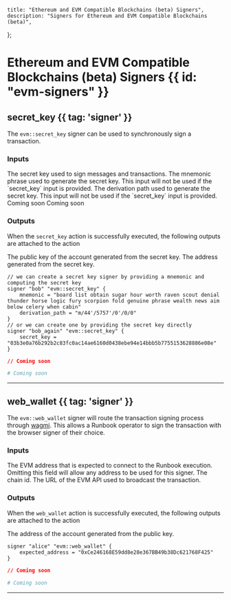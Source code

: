     title: "Ethereum and EVM Compatible Blockchains (beta) Signers",
    description: "Signers for Ethereum and EVM Compatible Blockchains (beta)",
};

# Ethereum and EVM Compatible Blockchains (beta) Signers {{ id: "evm-signers" }}



## secret_key {{ tag: 'signer' }}

The `evm::secret_key` signer can be used to synchronously sign a transaction.

### Inputs

<Properties>


  <Property name="secret_key" required="optional" type="string">
    The secret key used to sign messages and transactions.
  </Property>


  <Property name="mnemonic" required="optional" type="string">
    The mnemonic phrase used to generate the secret key. This input will not be used if the `secret_key` input is provided.
  </Property>


  <Property name="derivation_path" required="optional" type="string">
    The derivation path used to generate the secret key. This input will not be used if the `secret_key` input is provided.
  </Property>


  <Property name="is_encrypted" required="optional" type="bool">
    Coming soon
  </Property>


  <Property name="password" required="optional" type="string">
    Coming soon
  </Property>



</Properties>

### Outputs

<Note>

When the `secret_key` action is successfully executed, the following outputs are attached to the action

</Note>

<Properties>


  <Property name="public_key" type="array[buffer]">
    The public key of the account generated from the secret key.
  </Property>


  <Property name="address" type="array[buffer]">
    The address generated from the secret key.
  </Property>


</Properties>

<CodeGroup title="Example using secret_key">


```hcl {{ title: 'main.tx' }}
// we can create a secret key signer by providing a mnemonic and computing the secret key
signer "bob" "evm::secret_key" {
    mnemonic = "board list obtain sugar hour worth raven scout denial thunder horse logic fury scorpion fold genuine phrase wealth news aim below celery when cabin"
    derivation_path = "m/44'/5757'/0'/0/0"
}
// or we can create one by providing the secret key directly
signer "bob_again" "evm::secret_key" {
    secret_key = "03b3e0a76b292b2c83fc0ac14ae6160d0438ebe94e14bbb5b7755153628886e08e"
}

```


```json {{ title: 'main.json' }}
// Coming soon
```

```yaml {{ title: 'main.yaml' }}
# Coming soon
```

</CodeGroup>

---


## web_wallet {{ tag: 'signer' }}

The `evm::web_wallet` signer will route the transaction signing process through [wagmi](https://wagmi.sh/).
This allows a Runbook operator to sign the transaction with the browser signer of their choice.

### Inputs

<Properties>


  <Property name="expected_address" required="optional" type="string">
    The EVM address that is expected to connect to the Runbook execution. Omitting this field will allow any address to be used for this signer.
  </Property>


  <Property name="chain_id" required="required" type="string">
    The chain id.
  </Property>


  <Property name="rpc_api_url" required="required" type="string">
    The URL of the EVM API used to broadcast the transaction.
  </Property>



</Properties>

### Outputs

<Note>

When the `web_wallet` action is successfully executed, the following outputs are attached to the action

</Note>

<Properties>


  <Property name="address" type="array[string]">
    The address of the account generated from the public key.
  </Property>


</Properties>

<CodeGroup title="Example using web_wallet">


```hcl {{ title: 'main.tx' }}
signer "alice" "evm::web_wallet" {
    expected_address = "0xCe246168E59dd8e28e367BB49b38Dc621768F425"
}

```


```json {{ title: 'main.json' }}
// Coming soon
```

```yaml {{ title: 'main.yaml' }}
# Coming soon
```

</CodeGroup>

---

